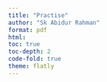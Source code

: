 ```yaml
---
title: "Practise"
author: "Sk Abidur Rahman"
format: pdf
html:
toc: true
toc-depth: 2
code-fold: true
theme: flatly
---
```


